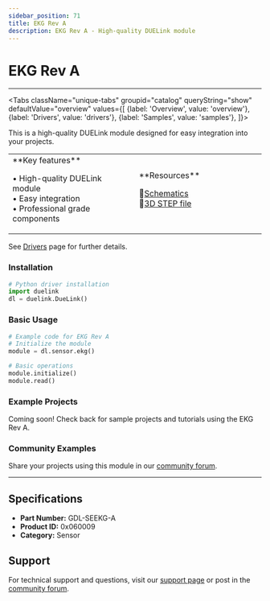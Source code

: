 ```yaml
---
sidebar_position: 71
title: EKG Rev A
description: EKG Rev A - High-quality DUELink module
---
```



# EKG Rev A

<ProductImageSelector 
  partNumber="seekg-a"
  productName="EKG Rev A"
/>

---

<Tabs className="unique-tabs" groupid="catalog" queryString="show" defaultValue="overview"
  values={[
    {label: 'Overview', value: 'overview'},
    {label: 'Drivers', value: 'drivers'},
    {label: 'Samples', value: 'samples'},
  ]}>

<TabItem value="overview">

This is a high-quality DUELink module designed for easy integration into your projects.

<table><td width='50%'>
**Key features**

• High-quality DUELink module<br/>
• Easy integration<br/>
• Professional grade components<br/>

</td><td width='50%'>
**Resources**
 
📄[Schematics](/sch/seekg-a.pdf)<br/>
🔩[3D STEP file](/3d/seekg-a.step)<br/>

</td></table>

</TabItem>

<TabItem value="drivers">

See [Drivers](../../engine/drivers) page for further details.

### Installation

```python
# Python driver installation
import duelink
dl = duelink.DueLink()
```

### Basic Usage

```python
# Example code for EKG Rev A
# Initialize the module
module = dl.sensor.ekg()

# Basic operations
module.initialize()
module.read()
```

</TabItem>

<TabItem value="samples">

### Example Projects

Coming soon! Check back for sample projects and tutorials using the EKG Rev A.

### Community Examples

Share your projects using this module in our [community forum](https://forums.ghielectronics.com).

</TabItem>

</Tabs>

---

## Specifications

- **Part Number:** GDL-SEEKG-A
- **Product ID:** 0x060009
- **Category:** Sensor

## Support

For technical support and questions, visit our [support page](../../support) or post in the [community forum](https://forums.ghielectronics.com).
